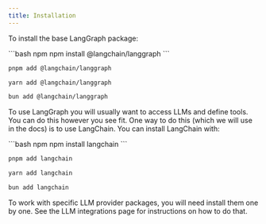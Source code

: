 ```yaml
---
title: Installation
---
```



<AlphaCallout />

To install the base LangGraph package:



<CodeGroup>
```bash npm
npm install @langchain/langgraph
```

```bash pnpm
pnpm add @langchain/langgraph
```

```bash yarn
yarn add @langchain/langgraph
```

```bash bun
bun add @langchain/langgraph
```
</CodeGroup>


To use LangGraph you will usually want to access LLMs and define tools.
You can do this however you see fit.
One way to do this (which we will use in the docs) is to use LangChain.
You can install LangChain with:



<CodeGroup>
```bash npm
npm install langchain
```

```bash pnpm
pnpm add langchain
```

```bash yarn
yarn add langchain
```

```bash bun
bun add langchain
```
</CodeGroup>


To work with specific LLM provider packages, you will need install them one by one.
See the LLM integrations page for instructions on how to do that.
